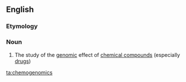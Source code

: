==English==
{{wikipedia}}
===Etymology===
{{prefix|chemo|genomics}}

===Noun===
{{en-noun|-}}

#{{context|medicine|genetics}} The study of the [[genomic]] effect of [[chemical compound]]s (especially [[drug]]s)

[[ta:chemogenomics]]